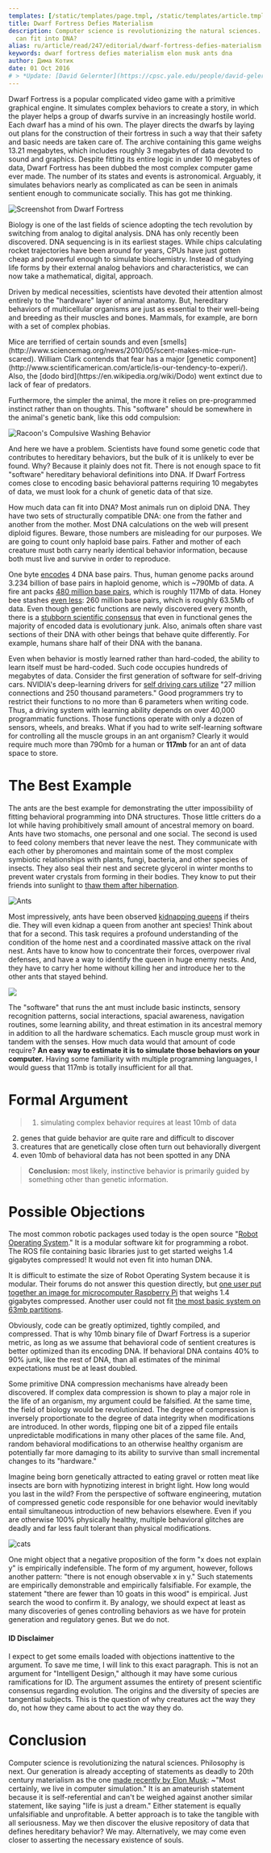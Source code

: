 ```yaml
---
templates: [/static/templates/page.tmpl, /static/templates/article.tmpl]
title: Dwarf Fortress Defies Materialism
description: Computer science is revolutionizing the natural sciences. How much data
  can fit into DNA?
alias: ru/article/read/247/editorial/dwarf-fortress-defies-materialism.html
keywords: dwarf fortress defies materialism elon musk ants dna
author: Дима Котик
date: 01 Oct 2016
# > *Update: [David Gelernter](https://cpsc.yale.edu/people/david-gelernter) has recently [tipped the hat](https://www.claremont.org/crb/article/giving-up-darwin/) to the Intelligent Design.*
---
```


Dwarf Fortress is a popular complicated video game with a primitive graphical engine. It simulates complex behaviors to create a story, in which the player helps a group of dwarfs survive in an increasingly hostile world. Each dwarf has a mind of his own. The player directs the dwarfs by laying out plans for the construction of their fortress in such a way that their safety and basic needs are taken care of. The archive containing this game weighs 13.21 megabytes, which includes roughly 3 megabytes of data devoted to sound and graphics. Despite fitting its entire logic in under 10 megabytes of data, Dwarf Fortress has been dubbed the most complex computer game ever made. The number of its states and events is astronomical. Arguably, it simulates behaviors nearly as complicated as can be seen in animals sentient enough to communicate socially. This has got me thinking.

![Screenshot from Dwarf Fortress](dwarf-fortress.jpg "Screenshot from Dwarf Fortress")

Biology is one of the last fields of science adopting the tech revolution by switching from analog to digital analysis. DNA has only recently been discovered. DNA sequencing is in its earliest stages. While chips calculating rocket trajectories have been around for years, CPUs have just gotten cheap and powerful enough to simulate biochemistry. Instead of studying life forms by their external analog behaviors and characteristics, we can now take a mathematical, digital, approach.

Driven by medical necessities, scientists have devoted their attention almost entirely to the "hardware" layer of animal anatomy. But, hereditary behaviors of multicellular organisms are just as essential to their well-being and breeding as their muscles and bones. Mammals, for example, are born with a set of complex phobias.

<aside>Mice are terrified of certain sounds and even [smells](http://www.sciencemag.org/news/2010/05/scent-makes-mice-run-scared). William Clark contends that fear has a major [genetic component](http://www.scientificamerican.com/article/is-our-tendency-to-experi/). Also, the [dodo bird](https://en.wikipedia.org/wiki/Dodo) went extinct due to lack of fear of predators.</aside>

Furthermore, the simpler the animal, the more it relies on pre-programmed instinct rather than on thoughts. This "software" should be somewhere in the animal's genetic bank, like this odd compulsion:

![Racoon's Compulsive Washing Behavior](https://www.youtube.com/watch?v=tof_eLtqmeM)

And here we have a problem. Scientists have found some genetic code that contributes to hereditary behaviors, but the bulk of it is unlikely to ever be found. Why? Because it plainly does not fit. There is not enough space to fit "software" hereditary behavioral definitions into DNA. If Dwarf Fortress comes close to encoding basic behavioral patterns requiring 10 megabytes of data, we must look for a chunk of genetic data of that size.

How much data can fit into DNA? Most animals run on diploid DNA. They have two sets of structurally compatible DNA: one from the father and another from the mother. Most DNA calculations on the web will present diploid figures. Beware, those numbers are misleading for our purposes. We are going to count only haploid base pairs. Father and mother of each creature must both carry nearly identical behavior information, because both must live and survive in order to reproduce.

One byte [encodes](http://bitesizebio.com/8378/how-much-information-is-stored-in-the-human-genome/) 4 DNA base pairs. Thus, human genome packs around 3.234 billion of base pairs in haploid genome, which is ~790Mb of data. A fire ant packs [480 million base pairs](http://www.pnas.org/content/108/14/5679.abstract), which is roughly 117Mb of data. Honey bee stashes [even less](https://www.nih.gov/news-events/news-releases/scientists-publish-analysis-honey-bee-genome): 260 million base pairs, which is roughly 63.5Mb of data. Even though genetic functions are newly discovered every month, there is a [stubborn scientific consensus](http://www.nytimes.com/2015/03/08/magazine/is-most-of-our-dna-garbage.html?_r=2) that even in functional genes the majority of encoded data is evolutionary junk. Also, animals often share vast sections of their DNA with other beings that behave quite differently. For example, humans share half of their DNA with the banana.

Even when behavior is mostly learned rather than hard-coded, the ability to learn itself must be hard-coded. Such code occupies hundreds of megabytes of data. Consider the first generation of software for self-driving cars. NVIDIA's deep-learning drivers for [self driving cars utilize](http://images.nvidia.com/content/tegra/automotive/images/2016/solutions/pdf/end-to-end-dl-using-px.pdf) "27 million connections and 250 thousand
parameters." Good programmers try to restrict their functions to no more than 6 parameters when writing code. Thus, a driving system with learning ability depends on over 40,000 programmatic functions. Those functions operate with only a dozen of sensors, wheels, and breaks. What if you had to write self-learning software for controlling all the muscle groups in an ant organism? Clearly it would require much more than 790mb for a human or **117mb** for an ant of data space to store.

# The Best Example

The ants are the best example for demonstrating the utter impossibility of fitting behavioral programming into DNA structures. Those little critters do a lot while having prohibitively small amount of ancestral memory on board. Ants have two stomachs, one personal and one social. The second is used to feed colony members that never leave the nest. They communicate with each other by pheromones and maintain some of the most complex symbiotic relationships with plants, fungi, bacteria, and other species of insects. They also seal their nest and secrete glycerol in winter months to prevent water crystals from forming in their bodies. They know to put their friends into sunlight to [thaw them after hibernation](http://blog.wildaboutants.com/tag/where-do-ants-go-in-the-winter/).

![Ants](ants.jpg "Herding Aphids")

Most impressively, ants have been observed [kidnapping queens](http://rcin.org.pl/Content/57259/WA058_73493_P255-T45_Annal-Zool-Nr-6.pdf) if theirs die. They will even kidnap a queen from another ant species! Think about that for a second. This task requires a profound understanding of the condition of the home nest and a coordinated massive attack on the rival nest. Ants have to know how to concentrate their forces, overpower rival defenses, and have a way to identify the queen in huge enemy nests. And, they have to carry her home without killing her and introduce her to the other ants that stayed behind.

![](queen-meme.jpg)

The "software" that runs the ant must include basic instincts, sensory recognition patterns, social interactions, spacial awareness, navigation routines, some learning ability, and threat estimation in its ancestral memory in addition to all the hardware schematics. Each muscle group must work in tandem with the senses. How much data would that amount of code require? **An easy way to estimate it is to simulate those behaviors on your computer.** Having some familiarity with multiple programming languages, I would guess that 117mb is totally insufficient for all that.

# Formal Argument

>1. simulating complex behavior requires at least 10mb of data
2. genes that guide behavior are quite rare and difficult to discover
3. creatures that are genetically close often turn out behaviorally divergent
4. even 10mb of behavioral data has not been spotted in any DNA

>**Conclusion:** most likely, instinctive behavior is primarily guided by something other than genetic information.

# Possible Objections

The most common robotic packages used today is the open source "[Robot Operating System](http://www.ros.org/about-ros/)." It is a modular software kit for programming a robot. The ROS file containing basic libraries just to get started weighs 1.4 gigabytes compressed! It would not even fit into human DNA.

It is difficult to estimate the size of Robot Operating System because it is modular. Their forums do not answer this question directly, but [one user put together an image for microcomputer Raspberry Pi](http://answers.ros.org/question/213490/where-can-i-publish-a-raspberry-pi-2-ros-indigo-iso-image/) that weighs 1.4 gigabytes compressed. Another user could not fit [the most basic system on 63mb partitions](http://answers.ros.org/question/238935/how-can-i-free-up-space-on-my-disks/).

Obviously, code can be greatly optimized, tightly compiled, and compressed. That is why 10mb binary file of Dwarf Fortress is a superior metric, as long as we assume that behavioral code of sentient creatures is better optimized than its encoding DNA. If behavioral DNA contains 40% to 90% junk, like the rest of DNA, than all estimates of the minimal expectations must be at least doubled.

Some primitive DNA compression mechanisms have already been discovered. If complex data compression is shown to play a major role in the life of an organism, my argument could be falsified. At the same time, the field of biology would be revolutionized. The degree of compression is inversely proportionate to the degree of data integrity when modifications are introduced. In other words, flipping one bit of a zipped file entails unpredictable modifications in many other places of the same file. And, random behavioral modifications to an otherwise healthy organism are potentially far more damaging to its ability to survive than small incremental changes to its "hardware."

Imagine being born genetically attracted to eating gravel or rotten meat like insects are born with hypnotizing interest in bright light. How long would you last in the wild? From the perspective of software engineering, mutation of compressed genetic code responsible for one behavior would inevitably entail simultaneous introduction of new behaviors elsewhere. Even if you are otherwise 100% physically healthy, multiple behavioral glitches are deadly and far less fault tolerant than physical modifications.

![cats](cats.jpg "Cats, your software is glitching.")

One might object that a negative proposition of the form "x does not explain y" is empirically indefensible. The form of my argument, however, follows another pattern: "there is not enough observable x in y." Such statements are empirically demonstrable and empirically falsifiable. For example, the statement "there are fewer than 10 goats in this wood" is empirical. Just search the wood to confirm it. By analogy, we should expect at least as many discoveries of genes controlling behaviors as we have for protein generation and regulatory genes. But we do not.

#### ID Disclaimer
I expect to get some emails loaded with objections inattentive to the argument. To save me time, I will link to this exact paragraph. This is not an argument for "Intelligent Design," although it may have some curious ramifications for ID. The argument assumes the entirety of present scientific consensus regarding evolution. The origins and the diversity of species are tangential subjects. This is the question of why creatures act the way they do, not how they came about to act the way they do.

# Conclusion

Computer science is revolutionizing the natural sciences. Philosophy is next. Our generation is already accepting of statements as deadly to 20th century materialism as the one [made recently by Elon Musk](http://www.independent.co.uk/life-style/gadgets-and-tech/news/elon-musk-ai-artificial-intelligence-computer-simulation-gaming-virtual-reality-a7060941.html): ~"Most certainly, we live in computer simulation." It is an amateurish statement because it is self-referential and can't be weighed against another similar statement, like saying "life is just a dream." Either statement is equally unfalsifiable and unprofitable. A better approach is to take the tangible with all seriousness. May we then discover the elusive repository of data that defines hereditary behavior? We may. Alternatively, we may come even closer to asserting the necessary existence of souls.

